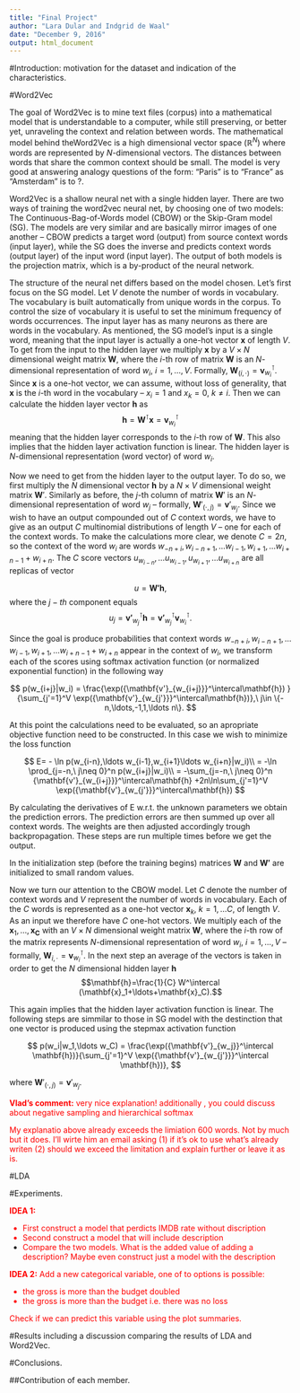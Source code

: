 ```yaml
---
title: "Final Project"
author: "Lara Dular and Indgrid de Waal"
date: "December 9, 2016"
output: html_document
---
```

#Introduction: motivation for the dataset and indication of the characteristics.

#Word2Vec

The goal of Word2Vec is to mine text files (corpus) into a mathematical model that is understandable to a computer, while still preserving, or better yet, unraveling the context and relation between words. The mathematical model behind theWord2Vec is a high dimensional vector space ($\mathbb{R}^N$) where words are represented by $N$-dimensional vectors. The distances between words that share the common context should be small. The model is very good at answering analogy questions of the form: “Paris” is to “France” as “Amsterdam” is to ?.

Word2Vec is a shallow neural net with a single hidden layer. There are two ways of training the word2vec neural net, by choosing one of two models: The Continuous-Bag-of-Words model (CBOW) or the Skip-Gram model (SG). The models are very similar and are basically mirror images of one another -- CBOW predicts a target word (output) from source context words (input layer), while the SG does the inverse and predicts context words (output layer) of the input word (input layer). The output of both models is the projection matrix, which is a by-product of the neural network. 

The structure of the neural net differs based on the model chosen. Let’s first focus on the SG model. Let $V$ denote the number of words in vocabulary. The vocabulary is built automatically from unique words in the corpus. To control the size of vocabulary it is useful to set the minimum frequency of words occurrences. The input layer has as many neurons as there are words in the vocabulary.  As mentioned, the SG model's input is a single word, meaning that the input layer is actually a one-hot vector $\mathbf{x}$ of length $V$. To get from the input to the hidden layer we multiply $\mathbf{x}$ by a $V\times N$ dimensional weight matrix $\mathbf{W}$, where the $i$-th row of matrix $\mathbf{W}$ is an $N$-dimensional representation of word $w_i$, $i = 1,\ldots,V$. 
Formally, $\mathbf{W}_{(i,\cdot)} = \mathbf{v}_{w_i}^\intercal$. Since $\mathbf{x}$ is a one-hot vector, we can assume, without loss of generality, that $\mathbf{x}$ is the $i$-th word in the vocabulary -- $x_i=1$ and $x_k=0,\ k\neq i$. Then we can calculate the hidden layer vector $\mathbf{h}$ as 
$$\mathbf{h} = \mathbf{W}^\intercal\mathbf{x} = {\mathbf{v}_{w_i}}^\intercal$$
meaning that the hidden layer corresponds to the $i$-th row of $\mathbf{W}$. This also implies that the hidden layer activation function is linear. The hidden layer is $N$-dimensional representation (word vector) of word $w_i$. 

Now we need to get from the hidden layer to the output layer. To do so, we first multiply the $N$ dimensional vector $\mathbf{h}$ by a $N \times V$ dimensional weight matrix $\mathbf{W}'$. Similarly as before, the $j$-th column of matrix $\mathbf{W}'$ is an $N$-dimensional representation of word $w_j$ -- formally, $\mathbf{W}'_{(\cdot,j)} = \mathbf{v}'_{w_j}$. Since we wish to have an output compounded out of $C$ context words, we have to give as an output $C$ multinomial distributions of length $V$ -- one for each of the context words. To make the calculations more clear, we denote $C=2n$, so the context of the word $w_i$ are words $w_{-n+i},w_{i-n+1},\ldots w_{i-1},w_{i+1},\ldots w_{i+n-1}+w_{i+n}$. The $C$ score vectors $u_{w_{i-n}},\ldots u_{w_{i-1}},u_{w_{i+1}},\ldots u_{w_{i+n}}$ are all replicas of vector

$$
u = \mathbf{W' h},
$$ 
where the $j-th$ component equals 
$$u_j = {\mathbf{v'}_{w_j}}^\intercal \mathbf{h} = {\mathbf{v'}_{w_j}}^\intercal {\mathbf{v}_{w_i}}^\intercal.$$ 

Since the goal is produce probabilities that context words $w_{-n+i},w_{i-n+1},\ldots w_{i-1},w_{i+1},\ldots w_{i+n-1}+w_{i+n}$ appear in the context of $w_i$, we transform each of the scores using softmax activation function (or normalized exponential function) in the following way

$$
p(w_{i+j}|w_i) = \frac{\exp({\mathbf{v'}_{w_{i+j}}}^\intercal\mathbf{h}) }{\sum_{j'=1}^V \exp({\mathbf{v'}_{w_{j'}}}^\intercal\mathbf{h})},\ j\in \{-n,\ldots,-1,1,\ldots n\}.
$$

At this point the calculations need to be evaluated, so an apropriate objective function need to be constructed. In this case we wish to minimize the loss function

$$
E= - \ln p(w_{i-n},\ldots w_{i-1},w_{i+1}\ldots w_{i+n}|w_i)\\
= -\ln \prod_{j=-n,\ j\neq 0}^n p(w_{i+j}|w_i)\\
= -\sum_{j=-n,\ j\neq 0}^n {\mathbf{v'}_{w_{i+j}}}^\intercal\mathbf{h} +2n\ln\sum_{j'=1}^V \exp({\mathbf{v'}_{w_{j'}}}^\intercal\mathbf{h})  
$$

By calculating the derivatives of E w.r.t. the unknown parameters we obtain the prediction errors. The prediction errors are then summed up over all context words. The weights are then adjusted accordingly trough backpropagation. These steps are run multiple times before we get the output.

In the initialization step (before the training begins) matrices $\mathbf{W}$ and $\mathbf{W'}$ are initialized to small random values.

Now we turn our attention to the CBOW model. Let $C$ denote the number of context words and $V$ represent the number of words in vocabulary. Each of the $C$ words is represented as a one-hot vector $\mathbf{x}_{k},\ k=1,\ldots C,$ of length $V$. As an input we therefore have $C$ one-hot vectors. We multiply each of the $\mathbf{x}_1,\ldots, \mathbf{x_C}$ with an $V \times N$ dimensional weight matrix $\mathbf{W}$, where the $i$-th row of the matrix represents $N$-dimensional representation of word $w_i$, $i = 1,\ldots,V$ -- formally, $\mathbf{W}_{i,\cdot} = \mathbf{v}_{w_i}^\intercal$. In the next step an average of the vectors is taken in order to get the $N$ dimensional hidden layer $\mathbf{h}$
$$\mathbf{h}=\frac{1}{C} W^\intercal (\mathbf{x}_1+\ldots+\mathbf{x}_C).$$ 

This again implies that the hidden layer activation function is linear. The following steps are simmilar to those in SG model with the destinction that one vector is produced using the stepmax activation function 

$$
p(w_i|w_1,\ldots w_C) = \frac{\exp({\mathbf{v'}_{w_j}}^\intercal \mathbf{h})}{\sum_{j'=1}^V \exp({\mathbf{v'}_{w_{j'}}}^\intercal \mathbf{h})},
$$

where $\mathbf{W}'_{(\cdot,j)} = \mathbf{v}'_{w_j}$.

<font color="red">
**Vlad's comment:**  very nice explanation! additionally , you could discuss about negative sampling and hierarchical softmax

My explanatio above already exceeds the limiation 600 words. Not by much but it does. I'll wirte him an email asking (1) if it's ok to use what's already writen (2) should we exceed the limitation and explain further or leave it as is.
</font>

#LDA


#Experiments.

<font color="red">
**IDEA 1:**  

- First construct a model that perdicts IMDB rate without discription
- Second construct a model that will include description
- Compare the two models. What is the added value of adding a description? Maybe even construct just a model with the description
</font>


<font color="red">
**IDEA 2:**
Add a new categorical variable, one of to options is possible:

- the gross is more than the budget doubled
- the gross is more than the budget i.e. there was no loss

Check if we can predict this variable using the plot summaries.
</font>

#Results including a discussion comparing the results of LDA and Word2Vec.

#Conclusions.


##Contribution of each member.